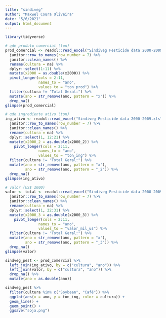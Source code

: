 ```yaml
---
title: "sindiveg"
author: "Maxwel Coura Oliveira"
date: "5/6/2021"
output: html_document
---
```




```r
library(tidyverse)
```

```r
# qde produto comercial (ton)
prod_comercial <- readxl::read_excel("Sindiveg Pesticide data 2000-2009.xls") %>% 
  janitor::row_to_names(row_number = 7) %>% 
  janitor::clean_names() %>% 
  rename(cultura = na) %>%
  dplyr::select(1:11) %>% 
  mutate(x2000 = as.double(x2000)) %>%
  pivot_longer(cols = 2:11, 
               names_to = "ano", 
               values_to = "ton_prod") %>% 
  filter(cultura != "Total Geral:") %>% 
  mutate(ano = str_remove(ano, pattern = "x")) %>% 
  drop_na()
glimpse(prod_comercial)
```


```r
# qde ingrediente ativo (ton)
ing_ativo <- readxl::read_excel("Sindiveg Pesticide data 2000-2009.xls") %>% 
  janitor::row_to_names(row_number = 7) %>% 
  janitor::clean_names() %>% 
  rename(cultura = na) %>%
  dplyr::select(1, 12:21) %>% 
  mutate(x2000_2 = as.double(x2000_2)) %>% 
    pivot_longer(cols = 2:11, 
               names_to = "ano", 
               values_to = "ton_ing") %>% 
  filter(cultura != "Total Geral:") %>% 
  mutate(ano = str_remove(ano, pattern = "x"),
         ano = str_remove(ano, pattern = "_2")) %>% 
  drop_na()
glimpse(ing_ativo)
```


```r
# valor (US$ 1000)
valor <- total <- readxl::read_excel("Sindiveg Pesticide data 2000-2009.xls") %>% 
  janitor::row_to_names(row_number = 7) %>% 
  janitor::clean_names() %>% 
  rename(cultura = na) %>%
  dplyr::select(1, 22:31) %>% 
  mutate(x2000_3 = as.double(x2000_3)) %>% 
    pivot_longer(cols = 2:11, 
               names_to = "ano", 
               values_to = "valor_mil_us") %>% 
  filter(cultura != "Total Geral:") %>% 
  mutate(ano = str_remove(ano, pattern = "x"),
         ano = str_remove(ano, pattern = "_3")) %>% 
  drop_na()
glimpse(valor)
```


```r
sindveg_pest <- prod_comercial %>% 
  left_join(ing_ativo, by = c("cultura", "ano")) %>% 
  left_join(valor, by = c("cultura", "ano")) %>% 
  drop_na() %>% 
  mutate(ano = as.double(ano))
```




```r
sindveg_pest %>% 
  filter(cultura %in% c("Soybean", "Café")) %>% 
  ggplot(aes(x = ano, y = ton_ing, color = cultura)) +
  geom_line() +
  geom_point() +
  ggsave("soja.png")
```







